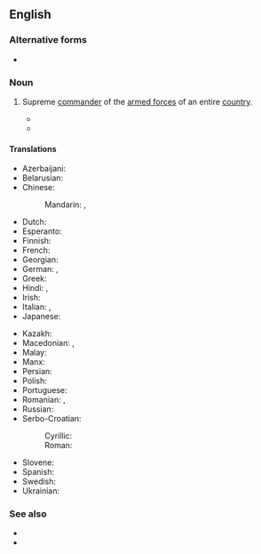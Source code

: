 {{also|commander-in-chief}}
==English==

===Alternative forms===
* {{alter|en|commander-in-chief}}

===Noun===
{{en-noun|commanders in chief}}

# {{senseid|en|Supreme commander of the armed forces of an entire country}} Supreme [[commander]] of the [[armed forces]] of an entire [[country]].
#* {{quote-book
|en
|year=c. 1600
|editor=
|author=Clement Edmundes
|title=Observations vpon Caesars Comentaries
|url=http://hdl.handle.net/2027/gri.ark:/13960/t8w98v00j?urlappend=%3Bseq=445
|publisher=
|location=
|isbn=
|page=175
|passage=For, [Scipio] being '''Commaunder in chiefe''', ouer an Armie; ([http://www.thelatinlibrary.com/caesar/bc3.shtml#57 Latin original]: ''praeesse autem suo nomine exercitui'')
}}
#* {{quote-book
|en
|year=1787
|author = [[w:Constitutional Convention (United States)|Philadelphia Convention]]
|passage=The President shall be '''Commander in Chief''' of the Army and Navy of the United States, and of the Militia of the several States, when called into the actual Service of the United States; he may require the Opinion, in writing, of the principal Officer in each of the executive Departments, upon any Subject relating to the Duties of their respective Offices, and he shall have Power to Grant Reprieves and Pardons for Offences against the United States, except in Cases of Impeachment.
|url=https://en.wikisource.org/wiki/Constitution_of_the_United_States_of_America#Section_2_2
|title=[[w:United States Constitution|Constitution of the United States of America]]
|location=Philadelphia
|chapter=Article II, Section 2
}}

====Translations====
{{trans-top|Supreme commander of the armed forces of an entire country}}
* Azerbaijani: {{t|az|ali baş komandan}}
* Belarusian: {{t|be|галоўнакама́ндуючы|m}}
* Chinese:
*: Mandarin: {{t+|cmn|總司令}}, {{t+|cmn|总司令|tr=zǒngsīlìng}}
* Dutch: {{t+|nl|opperbevelhebber|m}}
* Esperanto: {{t|eo|ĉefgeneralo}}
* Finnish: {{t|fi|puolustusvoimain ylipäällikkö}}
* French: {{t|fr|commandant en chef|m}}
* Georgian: {{t|ka|მთავარსარდალი}}
* German: {{t+|de|Oberbefehlshaber|m}}, {{t+|de|OB|m}}
* Greek: {{t+|el|αρχιστράτηγος|m}}
* Hindi: {{t+|hi|सेनापति|m}}, {{t|hi|कमांडर इन चीफ़|m}}
* Irish: {{t|ga|ardcheannasaí|m}}
* Italian: {{t|it|comandante in capo|m}}, {{t|it|comandate supremo|m}}
* Japanese: {{t|ja|最高指揮官|tr=さいこうしきかん, saikō shikikan}}
{{trans-mid}}
* Kazakh: {{t|kk|жоғарғы бас қолбасшы}}
* Macedonian: {{t|mk|главен команда́нт|m}}, {{t|mk|врховен команда́нт|m}}
* Malay: {{t|ms|ketua turus|m|c}} {{qualifier|Malaysian form}}
* Manx: {{t|gv|ard-anneyder|m}}
* Persian: {{t|fa|فرمانده کل قوا|tr=farmânde-ye kol-le qovâ}}
* Polish: {{t|pl|naczelny wódz|m}}
* Portuguese: {{t|pt|comandante-em-chefe|m|f}}
* Romanian: {{t|ro|comandantul suprem}}, {{t|ro|comandantul-șef }}
* Russian: {{t+|ru|главнокома́ндующий|m}}
* Serbo-Croatian:
*: Cyrillic: {{t|sh|во̏јсковођа|m}}
*: Roman: {{t+|sh|vȍjskovođa|m}}
* Slovene: {{t|sl|vrhovni poveljnik|m}}
* Spanish: {{t|es|comandante en jefe|m|f}}
* Swedish: {{t+|sv|överbefälhavare}}
* Ukrainian: {{t|uk|головнокома́ндувач|m}}
{{trans-bottom}}

===See also===
* {{l|en|shogun}}
* {{l|en|generalissimo}}